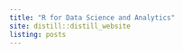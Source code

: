 ```yaml
---
title: "R for Data Science and Analytics"
site: distill::distill_website
listing: posts
---
```

<style>

.distill-site-header {
  --title-size:       20px;         
  --text-color:       #434343;            
  --text-size:        20px;                      
  --hover-color:      rgb(249, 83, 85);         
  --bkgd-color:       #FFF2CC;                
}

body {
  background-image:	url('/D:/arychopra/R4DSA/Background_WelcomePage.png');
  background-repeat: no-repeat;
  background-size: auto;
}



</style>
